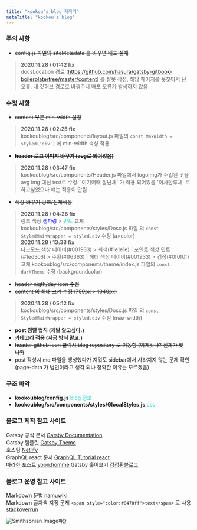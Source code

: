 ```yaml
---
title: "kookou's blog 제작기"
metaTitle: "kookou's blog"
---
```

### 주의 사항 
- ~~config.js 파일의 siteMetadata 를 바꾸면 배포 실패~~  
>**2020.11.28 / 01:42 fix**  
docsLocation 경로 (https://github.com/hasura/gatsby-gitbook-boilerplate/tree/master/content) 를 잘못 작성, 해당 페이지를 못찾아서 난 오류.  내 깃허브 경로로 바꿔주니 배포 오류가 발생하지 않음 

### 수정 사항
- ~~content 부분 min-width 설정~~  
>**2020.11.28 / 02:25 fix**  
kookoublog/src/components/layout.js 파일의 `const MaxWidth = styled('div')` 에 min-width 속성 적용  
- ~~__header 로고 이미지 바꾸기 (avg로 되어있음)__~~
>**2020.11.28 / 03:47 fix**  
kookoublog/src/components/Header.js 파일에서 logoImg가 주입된 곳을 avg img 대신 text로 수정.  '여기어때 잘난체' 가 적용 되어있음 '이사만루체' 로 하고싶었으나 얘는 적용이 안됨 
- ~~색상 바꾸기 링크/전체색상~~
>**2020.11.28 / 04:28 fix**  
링크 색상 <span style="color:#0000ff">생파랑</span> >  <span style="color:#1ed3c6">민트</span> 교체  
kookoublog/src/components/styles/Dosc.js 파일 의  `const StyledMainWrapper = styled.div` 수정 (a>color)  
>**2020.11.28 / 13:38 fix**  
다크모드 색상 네이비(#001933) > 회색(#1e1e1e) | 포인트 색상 민트(#1ed3c6) > 주황(#ff6363) | 헤더 색상 네이비(#001933) > 검정(#0f0f0f) 교체
kookoublog/src/components/theme/index.js 파일의 `const darkTheme` 수정  (backgroundcolor)
- ~~header nigth/day icon 수정~~  
- ~~content 의 최대 크기 수정 (750px > 1040px)~~
>**2020.11.28 / 05:12 fix**  
kookoublog/src/components/styles/Dosc.js 파일 의  `const StyledMainWrapper = styled.div` 수정 (max-width)
- __post 정렬 법칙 (제발 알고싶다.)__  
- __카테고리 적용 (지금 방식 말고.)__  
- ~~header github icon 클릭시 blog repository 로 이동함 (이게맞나? 전체가 맞나?)~~
- post 작성시 md 파일을 생성했다가 지워도 sidebar에서 사라지지 않는 문제 확인 (page-data 가 범인이라고 생각 되나 정확한 이유는 모르겠음)


### 구조 파악
- __kookoublog/config.js__ <span style="color:#1ed3c6"> blog 정보</span>
- __kookoublog/src/components/styles/GlocalStyles.js__ <span style="color:#1ed3c6"> css</span>

### 블로그 제작 참고 사이트

Gatsby 공식 문서 [Gatsby Documentation](https://www.gatsbyjs.com/docs/)  
Gatsby 탬플릿 [Gatsby Theme](https://www.gatsbyjs.com/starters/?v=2)  
호스팅 [Netlify](https://www.netlify.com/)  
GraphQL react 문서 [GraphQL Tutorial react](https://hasura.io/learn/graphql/react/introduction/)  
따라한 포스트 [yoon.homme](https://suitee.me/getting-started-gatsby/)
Gatsby 훑어보기 [김정환블로그](https://jeonghwan-kim.github.io/dev/2020/07/30/gatsby.html) 

### 블로그 운영 참고 사이트
Markdown 문법 [namuwiki](https://namu.wiki/w/%EB%A7%88%ED%81%AC%EB%8B%A4%EC%9A%B4)  
Markdown 글자색 지정 문제 `<span style="color:#8470ff">text</span>` 로 사용 [stackoverrun](https://stackoverrun.com/ko/q/9777174) 

![Smithsonian Image](https://lh3.googleusercontent.com/proxy/112h6OyttgVXAQFrTvHtkDOaxCaISKpNSa1Z0JLg5unZfFGhG3F94k2ANlBanN6d2fv5Y12vNqyOpIoYtQ7Pzdgiv8HSyNNvIObxFbHGk7Sfn45y_OCZnHmEXLioOPOBE3v96iy2Y0xs0MBp0b96y3yC_0N8LHV_BCjFNAwhpUW9DbZm)`쨔잔`